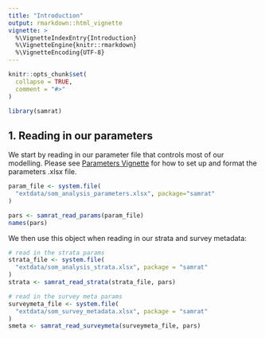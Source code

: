 ```yaml
---
title: "Introduction"
output: rmarkdown::html_vignette
vignette: >
  %\VignetteIndexEntry{Introduction}
  %\VignetteEngine{knitr::rmarkdown}
  %\VignetteEncoding{UTF-8}
---
```


```r
knitr::opts_chunk$set(
  collapse = TRUE,
  comment = "#>"
)
```

```r
library(samrat)
```

## 1. Reading in our parameters

We start by reading in our parameter file that controls most of our modelling.
Please see [Parameters Vignette](https://ojwatson.github.io/samrat/articles/parameters.html)
for how to set up and format the parameters .xlsx file. 

```r
param_file <- system.file(
  "extdata/som_analysis_parameters.xlsx", package="samrat"
)

pars <- samrat_read_params(param_file)
names(pars)
```
We then use this object when reading in our strata and survey metadata:

```r
# read in the strata params
strata_file <- system.file(
  "extdata/som_analysis_strata.xlsx", package = "samrat"
)
strata <- samrat_read_strata(strata_file, pars)

# read in the survey meta params
surveymeta_file <- system.file(
  "extdata/som_survey_metadata.xlsx", package = "samrat"
)
smeta <- samrat_read_surveymeta(surveymeta_file, pars)

```
